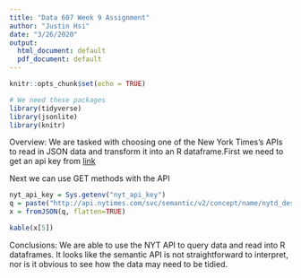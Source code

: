 ```yaml
---
title: "Data 607 Week 9 Assignment"
author: "Justin Hsi"
date: "3/26/2020"
output:
  html_document: default
  pdf_document: default
---
```



```r
knitr::opts_chunk$set(echo = TRUE)
```

```r
# We need these packages
library(tidyverse)
library(jsonlite)
library(knitr)
```

Overview:
We are tasked with choosing one of the New York Times's APIs to read in JSON data and transform it into an R dataframe.First we need to get an api key from [link](https://developer.nytimes.com/apis)

Next we can use GET methods with the API

```r
nyt_api_key = Sys.getenv("nyt_api_key")
q = paste("http://api.nytimes.com/svc/semantic/v2/concept/name/nytd_des/Baseball.json?fields=all&api-key=",nyt_api_key)
x = fromJSON(q, flatten=TRUE)
```



```r
kable(x[5])
```

Conclusions:
We are able to use the NYT API to query data and read into R dataframes. It looks like the semantic API is not straightforward to interpret, nor is it obvious to see how the data may need to be tidied.
